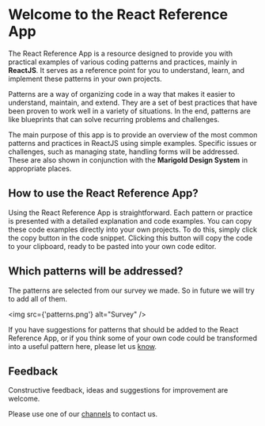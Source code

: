# Welcome to the React Reference App
The React Reference App is a resource designed to provide you with practical examples of various coding patterns and practices, mainly in <b>ReactJS</b>.
It serves as a reference point for you to understand, learn, and implement these patterns in your own projects.

Patterns are a way of organizing code in a way that makes it easier to understand, maintain, and extend. They are a set of best practices that have been proven to work well in a variety of situations.
In the end, patterns are like blueprints that can solve recurring problems and challenges.

The main purpose of this app is to provide an overview of the most common patterns and practices in ReactJS using simple examples.
Specific issues or challenges, such as managing state, handling forms will be addressed. These are also shown in conjunction with the <b>Marigold Design System</b> in appropriate places.

<div className="h-5" />

## How to use the React Reference App?
Using the React Reference App is straightforward. Each pattern or practice is presented with a detailed explanation and code examples.
You can copy these code examples directly into your own projects. To do this, simply click the copy button in the code snippet.
Clicking this button will copy the code to your clipboard, ready to be pasted into your own code editor.

<div className="h-5" />

## Which patterns will be addressed?
The patterns are selected from our survey we made. So in future we will try to add all of them.

<img src={'patterns.png'} alt="Survey" />

If you have suggestions for patterns that should be added to the React Reference App, or if you think some of your own code could
be transformed into a useful pattern here, please let us [know](https://www.marigold-ui.io/introduction/get-in-touch?theme=b2b#introduction-to-marigold).

<div className="h-5" />

## Feedback
Constructive feedback, ideas and suggestions for improvement are welcome.

Please use one of our [channels](https://www.marigold-ui.io/introduction/get-in-touch?theme=b2b) to contact us.